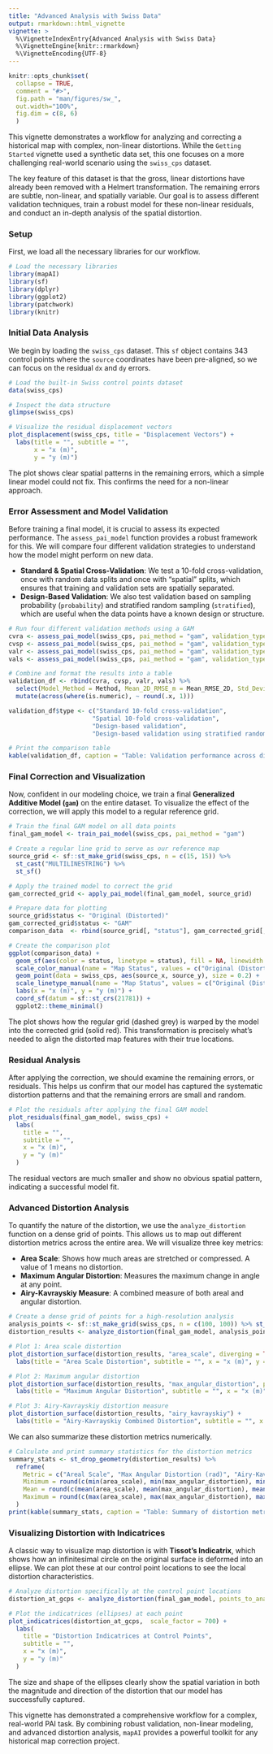 ```yaml
---
title: "Advanced Analysis with Swiss Data"
output: rmarkdown::html_vignette
vignette: >
  %\VignetteIndexEntry{Advanced Analysis with Swiss Data}
  %\VignetteEngine{knitr::rmarkdown}
  %\VignetteEncoding{UTF-8}
---
```


```r
knitr::opts_chunk$set(
  collapse = TRUE,
  comment = "#>",
  fig.path = "man/figures/sw_",
  out.width="100%",
  fig.dim = c(8, 6)
  )
```

This vignette demonstrates a  workflow for analyzing and correcting a historical map with complex, non-linear distortions. While the `Getting Started` vignette used a synthetic data set, this one focuses on a more challenging real-world scenario using the `swiss_cps` dataset.

The key feature of this dataset is that the gross, linear distortions have already been removed with a Helmert transformation. The remaining errors are subtle, non-linear, and spatially variable. Our goal is to assess different validation techniques, train a robust model for these non-linear residuals, and conduct an in-depth analysis of the spatial distortion.

### Setup

First, we load all the necessary libraries for our workflow.

```r
# Load the necessary libraries
library(mapAI)
library(sf)
library(dplyr)
library(ggplot2)
library(patchwork)
library(knitr)
```

### Initial Data Analysis

We begin by loading the `swiss_cps` dataset. This `sf` object contains 343 control points where the `source` coordinates have been pre-aligned, so we can focus on the residual `dx` and `dy` errors.

```r
# Load the built-in Swiss control points dataset
data(swiss_cps)

# Inspect the data structure
glimpse(swiss_cps)

# Visualize the residual displacement vectors
plot_displacement(swiss_cps, title = "Displacement Vectors") +
  labs(title = "", subtitle = "",
       x = "x (m)",
       y = "y (m)")
```

The plot shows clear spatial patterns in the remaining errors, which a simple linear model could not fix. This confirms the need for a non-linear approach.



### Error Assessment and Model Validation

Before training a final model, it is crucial to assess its expected performance. The `assess_pai_model` function provides a robust framework for this. We will compare four different validation strategies to understand how the model might perform on new data.

  * **Standard & Spatial Cross-Validation**: We test a 10-fold cross-validation, once with random data splits and once with "spatial" splits, which ensures that training and validation sets are spatially separated.
  * **Design-Based Validation**: We also test validation based on sampling probability (`probability`) and stratified random sampling (`stratified`), which are useful when the data points have a known design or structure.


```r
# Run four different validation methods using a GAM
cvra <- assess_pai_model(swiss_cps, pai_method = "gam", validation_type = "random", k_folds = 10, seed = 1)
cvsp <- assess_pai_model(swiss_cps, pai_method = "gam", validation_type = "spatial", k_folds = 10, seed = 1)
valr <- assess_pai_model(swiss_cps, pai_method = "gam", validation_type = "probability", seed = 1)
vals <- assess_pai_model(swiss_cps, pai_method = "gam", validation_type = "stratified", seed = 1)

# Combine and format the results into a table
validation_df <- rbind(cvra, cvsp, valr, vals) %>%
  select(Model_Method = Method, Mean_2D_RMSE_m = Mean_RMSE_2D, Std_Deviation_of_RMSE_m = SD_RMSE_2D) %>%
  mutate(across(where(is.numeric), ~ round(.x, 1)))

validation_df$type <- c("Standard 10-fold cross-validation",
                       "Spatial 10-fold cross-validation",
                       "Design-based validation",
                       "Design-based validation using stratified random sampling")

# Print the comparison table
kable(validation_df, caption = "Table: Validation performance across different assessment methods.")
```


### Final Correction and Visualization

Now, confident in our modeling choice, we train a final **Generalized Additive Model (`gam`)** on the entire dataset. To visualize the effect of the correction, we will apply this model to a regular reference grid.

```r
# Train the final GAM model on all data points
final_gam_model <- train_pai_model(swiss_cps, pai_method = "gam")

# Create a regular line grid to serve as our reference map
source_grid <- sf::st_make_grid(swiss_cps, n = c(15, 15)) %>% 
  st_cast("MULTILINESTRING") %>% 
  st_sf()

# Apply the trained model to correct the grid
gam_corrected_grid <- apply_pai_model(final_gam_model, source_grid)

# Prepare data for plotting
source_grid$status <- "Original (Distorted)"
gam_corrected_grid$status <- "GAM"
comparison_data  <- rbind(source_grid[, "status"], gam_corrected_grid[, "status"])

# Create the comparison plot
ggplot(comparison_data) +
  geom_sf(aes(color = status, linetype = status), fill = NA, linewidth = 0.7) +
  scale_color_manual(name = "Map Status", values = c("Original (Distorted)" = "grey50", "GAM" = "#e41a1c")) +
  geom_point(data = swiss_cps, aes(source_x, source_y), size = 0.2) +
  scale_linetype_manual(name = "Map Status", values = c("Original (Distorted)" = "dashed", "GAM" = "solid")) +
  labs(x = "x (m)", y = "y (m)") +
  coord_sf(datum = sf::st_crs(21781)) +
  ggplot2::theme_minimal()
```

The plot shows how the regular grid (dashed grey) is warped by the model into the corrected grid (solid red). This transformation is precisely what's needed to align the distorted map features with their true locations.



### Residual Analysis

After applying the correction, we should examine the remaining errors, or residuals. This helps us confirm that our model has captured the systematic distortion patterns and that the remaining errors are small and random.

```r
# Plot the residuals after applying the final GAM model
plot_residuals(final_gam_model, swiss_cps) +
  labs(
    title = "",
    subtitle = "",
    x = "x (m)",
    y = "y (m)"
  )
```

The residual vectors are much smaller and show no obvious spatial pattern, indicating a successful model fit.



### Advanced Distortion Analysis

To quantify the nature of the distortion, we use the `analyze_distortion` function on a dense grid of points. This allows us to map out different distortion metrics across the entire area. We will visualize three key metrics:

  * **Area Scale**: Shows how much areas are stretched or compressed. A value of 1 means no distortion.
  * **Maximum Angular Distortion**: Measures the maximum change in angle at any point.
  * **Airy-Kavrayskiy Measure**: A combined measure of both areal and angular distortion.


```r
# Create a dense grid of points for a high-resolution analysis
analysis_points <- sf::st_make_grid(swiss_cps, n = c(100, 100)) %>% st_centroid() %>% st_sf()
distortion_results <- analyze_distortion(final_gam_model, analysis_points)

# Plot 1: Area scale distortion
plot_distortion_surface(distortion_results, "area_scale", diverging = TRUE) +
  labs(title = "Area Scale Distortion", subtitle = "", x = "x (m)", y = "y (m)", fill = 'σ')

# Plot 2: Maximum angular distortion
plot_distortion_surface(distortion_results, "max_angular_distortion", palette = "magma") +
  labs(title = "Maximum Angular Distortion", subtitle = "", x = "x (m)", y = "y (m)", fill = "2Ω (rad)")

# Plot 3: Airy-Kavrayskiy distortion measure
plot_distortion_surface(distortion_results, "airy_kavrayskiy") +
  labs(title = "Airy-Kavrayskiy Combined Distortion", subtitle = "", x = "x (m)", y = "y (m)", fill = expression(E["AK"]))
```

We can also summarize these distortion metrics numerically.

```r
# Calculate and print summary statistics for the distortion metrics
summary_stats <- st_drop_geometry(distortion_results) %>%
  reframe(
    Metric = c("Areal Scale", "Max Angular Distortion (rad)", "Airy-Kavrayskiy Measure"),
    Minimum = round(c(min(area_scale), min(max_angular_distortion), min(airy_kavrayskiy)), 2),
    Mean = round(c(mean(area_scale), mean(max_angular_distortion), mean(airy_kavrayskiy)), 2),
    Maximum = round(c(max(area_scale), max(max_angular_distortion), max(airy_kavrayskiy)), 2)
  )
print(kable(summary_stats, caption = "Table: Summary of distortion metrics from GAM model analysis."))
```


### Visualizing Distortion with Indicatrices

A classic way to visualize map distortion is with **Tissot's Indicatrix**, which shows how an infinitesimal circle on the original surface is deformed into an ellipse. We can plot these at our control point locations to see the local distortion characteristics.

```r
# Analyze distortion specifically at the control point locations
distortion_at_gcps <- analyze_distortion(final_gam_model, points_to_analyze = swiss_cps)

# Plot the indicatrices (ellipses) at each point
plot_indicatrices(distortion_at_gcps,  scale_factor = 700) +
  labs(
    title = "Distortion Indicatrices at Control Points",
    subtitle = "",
    x = "x (m)",
    y = "y (m)"
  )
```

The size and shape of the ellipses clearly show the spatial variation in both the magnitude and direction of the distortion that our model has successfully captured.



This vignette has demonstrated a comprehensive workflow for a complex, real-world PAI task. By combining robust validation, non-linear modeling, and advanced distortion analysis, `mapAI` provides a powerful toolkit for any historical map correction project.
